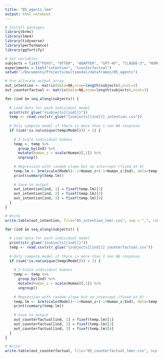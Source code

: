 ```yaml
---
title: "05_agents_lme"
output: html_notebook
---
```


```r
# Install packages
library(brms)
library(lme4)
library(tidyverse)
library(performance)
library(ggfortify)

# Set variables
subjects = list("FUYU", "OTTER", "ADAPTER", "GPT-4V", "CLAUDE-3", "HUMAN")
experiments = list("intention", "counterfactual")
setwd("~/Documents/Projects/multimodal/dataframes/05_agents")

# Pre-allocate output array
out_intention <- matrix(data=NA,nrow=length(subjects),ncol=3)
out_counterfactual <- matrix(data=NA,nrow=length(subjects),ncol=3)
```

```r
for (ind in seq_along(subjects)) {
  
  # Load data for each individual model
  print(str_glue("{subjects[[ind]]}"))
  temp <- read.csv(str_glue("{subjects[[ind]]}_intention.csv"))
  
  # Only compute model if there is more than 1 non NA response
  if (sum(!is.na(unique(temp$Model))) > 1) {
    
    # Z-Scale individual humans
    temp <- temp %>%
      group_by(Ind) %>%
      mutate(Human_z = scale(Human)[,1]) %>%
      ungroup()
  
    # Regression with random slope but no intercept (fixed at 0)
    temp.lm <- brm(scale(Model)~-1+Human_z+(-1+Human_z|Ind), data=temp, iter=4000, control = list(adapt_delta = 0.95))
    print(summary(temp.lm))
    
    # Save to output
    out_intention[ind, 1] = fixef(temp.lm)[1]
    out_intention[ind, 2] = fixef(temp.lm)[3]
    out_intention[ind, 3] = fixef(temp.lm)[4]
  }
}

# Write
write.table(out_intention, file="05_intention_lmer.csv", sep = ",", row.names = TRUE, col.names = TRUE)
```
```r
for (ind in seq_along(subjects)) {
  
  # Load data for each individual model
  print(str_glue("{subjects[[ind]]}"))
  temp <- read.csv(str_glue("{subjects[[ind]]}_counterfactual.csv"))
  
  # Only compute model if there is more than 1 non NA response
  if (sum(!is.na(unique(temp$Model))) > 1) {
    
    # Z-Scale individual humans
    temp <- temp %>%
      group_by(Ind) %>%
      mutate(Human_z = scale(Human)[,1]) %>%
      ungroup()
  
    # Regression with random slope but no intercept (fixed at 0)
    temp.lm <- brm(scale(Model)~-1+Human_z+(-1+Human_z|Ind), data=temp, iter=4000, control = list(adapt_delta = 0.95))
    print(summary(temp.lm))
    
    # Save to output
    out_counterfactual[ind, 1] = fixef(temp.lm)[1]
    out_counterfactual[ind, 2] = fixef(temp.lm)[3]
    out_counterfactual[ind, 3] = fixef(temp.lm)[4]
  }
}

# Write
write.table(out_counterfactual, file="05_counterfactual_lmer.csv", sep = ",", row.names = TRUE, col.names = TRUE)
```